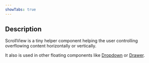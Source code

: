 ```yaml
---
showTabs: true
---
```



## Description

ScrollView is a tiny helper component helping the user controlling overflowing content horizontally or vertically.

It also is used in other floating components like [Dropdown](/uilib/components/dropdown) or [Drawer](/uilib/components/drawer).

<ScrollViewInfo />
